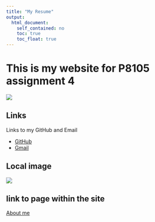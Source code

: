 ```yaml
---
title: "My Resume"
output: 
  html_document:
    self_contained: no
    toc: true
    toc_float: true
---
```


# This is my website for P8105 assignment 4

![](Columbia.jpg)

## Links

Links to my GitHub and Email

* [GitHub](https://github.com/Leooolzh/Leooolzh.github.io)
* [Gmail](leomultiverse@gmail.com)

## Local image
![](Cutie.jpg)

## link to page within the site

[About me](about.html)
